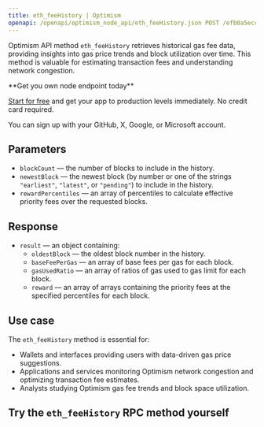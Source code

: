 ---
title: eth_feeHistory | Optimism
openapi: /openapi/optimism_node_api/eth_feeHistory.json POST /efb0a5eccd2caa5135eb54eba6f7f300
---

Optimism API method `eth_feeHistory` retrieves historical gas fee data, providing insights into gas price trends and block utilization over time. This method is valuable for estimating transaction fees and understanding network congestion.

<Check>
**Get you own node endpoint today**

[Start for free](https://console.chainstack.com/) and get your app to production levels immediately. No credit card required.

You can sign up with your GitHub, X, Google, or Microsoft account.
</Check>


## Parameters

* `blockCount` — the number of blocks to include in the history.
* `newestBlock` — the newest block (by number or one of the strings `"earliest"`, `"latest"`, or `"pending"`) to include in the history.
* `rewardPercentiles` — an array of percentiles to calculate effective priority fees over the requested blocks.

## Response

* `result` — an object containing:
  + `oldestBlock` — the oldest block number in the history.
  + `baseFeePerGas` — an array of base fees per gas for each block.
  + `gasUsedRatio` — an array of ratios of gas used to gas limit for each block.
  + `reward` — an array of arrays containing the priority fees at the specified percentiles for each block.

## Use case

The `eth_feeHistory` method is essential for:

* Wallets and interfaces providing users with data-driven gas price suggestions.
* Applications and services monitoring Optimism network congestion and optimizing transaction fee estimates.
* Analysts studying Optimism gas fee trends and block space utilization.

## Try the `eth_feeHistory` RPC method yourself
